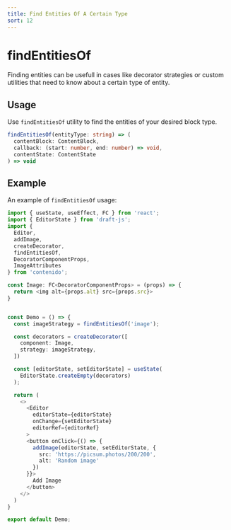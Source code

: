 ```yaml
---
title: Find Entities Of A Certain Type
sort: 12
---
```


# findEntitiesOf

Finding entities can be usefull in cases like decorator strategies or custom
utilities that need to know about a certain type of entity.

## Usage

Use `findEntitiesOf` utility to find the entities of your desired block type.

```ts
findEntitiesOf(entityType: string) => (
  contentBlock: ContentBlock,
  callback: (start: number, end: number) => void,
  contentState: ContentState
) => void
```

## Example

An example of `findEntitiesOf` usage:

```ts
import { useState, useEffect, FC } from 'react';
import { EditorState } from 'draft-js';
import {
  Editor,
  addImage,
  createDecorator,
  findEntitiesOf,
  DecoratorComponentProps,
  ImageAttributes
} from 'contenido';

const Image: FC<DecoratorComponentProps> = (props) => {
  return <img alt={props.alt} src={props.src}>
}


const Demo = () => {
  const imageStrategy = findEntitiesOf('image');

  const decorators = createDecorator([
    component: Image,
    strategy: imageStrategy,
  ])

  const [editorState, setEditorState] = useState(
    EditorState.createEmpty(decorators)
  );

  return (
    <>
      <Editor
        editorState={editorState}
        onChange={setEditorState}
        editorRef={editorRef}
      >
      <button onClick={() => {
        addImage(editorState, setEditorState, {
          src: 'https://picsum.photos/200/200',
          alt: 'Random image'
        })
      }}>
        Add Image
      </button>
    </>
  )
}

export default Demo;
```

